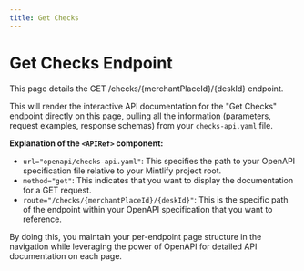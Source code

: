 ```yaml
---
title: Get Checks
---
```


# Get Checks Endpoint

This page details the GET /checks/{merchantPlaceId}/{deskId} endpoint.

<APIRef url="openapi/checks-api.yaml" method="get" route="/checks/{merchantPlaceId}/{deskId}" />

This will render the interactive API documentation for the "Get Checks" endpoint directly on this page, pulling all the information (parameters, request examples, response schemas) from your `checks-api.yaml` file.

**Explanation of the `<APIRef>` component:**

* `url="openapi/checks-api.yaml"`: This specifies the path to your OpenAPI specification file relative to your Mintlify project root.
* `method="get"`: This indicates that you want to display the documentation for a GET request.
* `route="/checks/{merchantPlaceId}/{deskId}"`: This is the specific path of the endpoint within your OpenAPI specification that you want to reference.

By doing this, you maintain your per-endpoint page structure in the navigation while leveraging the power of OpenAPI for detailed API documentation on each page.